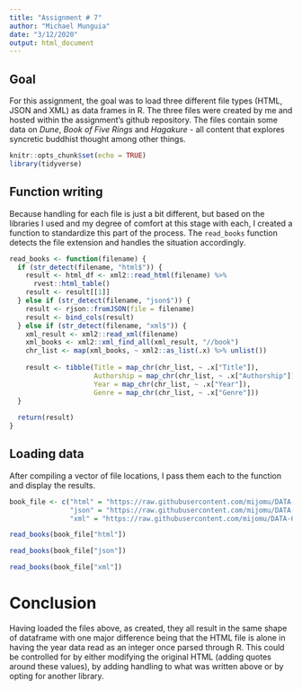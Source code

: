 ---
title: "Assignment # 7"
author: "Michael Munguia"
date: "3/12/2020"
output: html_document
---

## Goal

For this assignment, the goal was to load three different file types (HTML, JSON and XML) as data frames in R. The three files were created by me and hosted within the assignment's github repository. The files contain some data on *Dune*, *Book of Five Rings* and *Hagakure* - all content that explores syncretic buddhist thought among other things.

```{r setup, include=FALSE}
knitr::opts_chunk$set(echo = TRUE)
library(tidyverse)
```

## Function writing

Because handling for each file is just a bit different, but based on the libraries I used and my degree of comfort at this stage with each, I created a function to standardize this part of the process. The `read_books` function detects the file extension and handles the situation accordingly.

```{r, echo=TRUE}
read_books <- function(filename) {
  if (str_detect(filename, "html$")) {
    result <- html_df <- xml2::read_html(filename) %>% 
      rvest::html_table()
    result <- result[[1]]
  } else if (str_detect(filename, "json$")) {
    result <- rjson::fromJSON(file = filename)
    result <- bind_cols(result)
  } else if (str_detect(filename, "xml$")) {
    xml_result <- xml2::read_xml(filename)
    xml_books <- xml2::xml_find_all(xml_result, "//book")
    chr_list <- map(xml_books, ~ xml2::as_list(.x) %>% unlist())
    
    result <- tibble(Title = map_chr(chr_list, ~ .x["Title"]),
                     Authorship = map_chr(chr_list, ~ .x["Authorship"]),
                     Year = map_chr(chr_list, ~ .x["Year"]),
                     Genre = map_chr(chr_list, ~ .x["Genre"]))
  }
  
  return(result)
}

```

## Loading data

After compiling a vector of file locations, I pass them each to the function and display the results.

```{r, echo=TRUE}
book_file <- c("html" = "https://raw.githubusercontent.com/mijomu/DATA-607/master/HW7/books.html",
               "json" = "https://raw.githubusercontent.com/mijomu/DATA-607/master/HW7/books.json",
               "xml" = "https://raw.githubusercontent.com/mijomu/DATA-607/master/HW7/books.xml")
```

```{r, echo=TRUE}
read_books(book_file["html"])
```

```{r, echo=TRUE}
read_books(book_file["json"])
```

```{r, echo=TRUE}
read_books(book_file["xml"])
```

# Conclusion

Having loaded the files above, as created, they all result in the same shape of dataframe with one major difference being that the HTML file is alone in having the year data read as an integer once parsed through R. This could be controlled for by either modifying the original HTML (adding quotes around these values), by adding handling to what was written above or by opting for another library.
